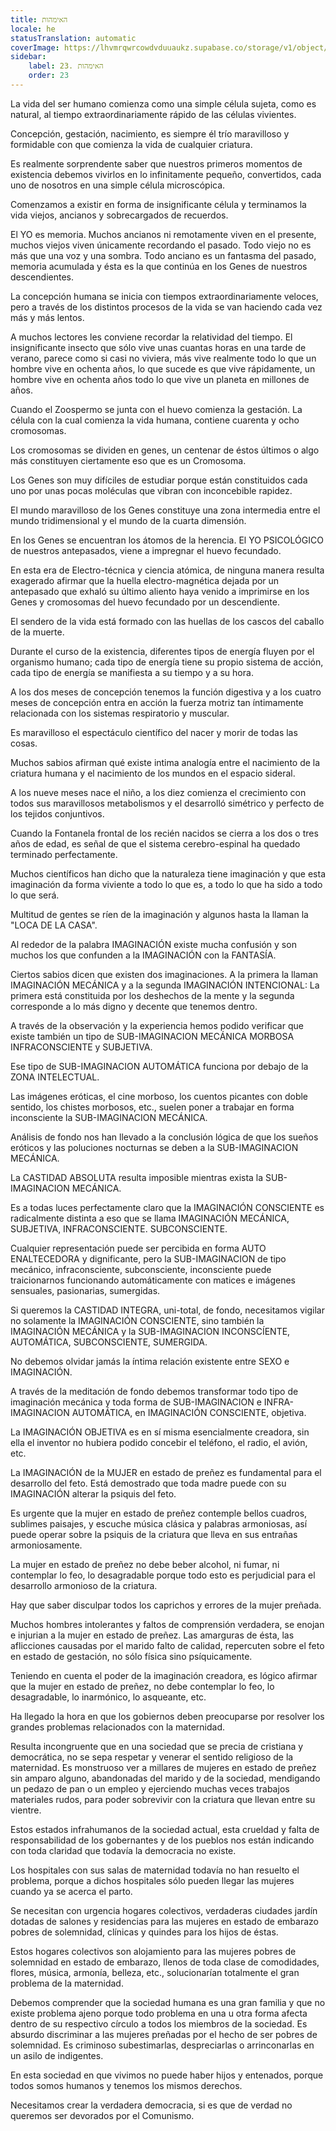 ```yaml
---
title: האימהות
locale: he
statusTranslation: automatic
coverImage: https://lhvmrqwrcowdvduuaukz.supabase.co/storage/v1/object/public/strapi-uploads/small_cover-educacion-fundamental.webp-2d51a7828a2b1309555be27f7e2a61a0.webp
sidebar:
    label: 23. האימהות
    order: 23
---
```

La vida del ser humano comienza como una simple célula sujeta, como es natural, al tiempo extraordinariamente rápido de las células vivientes.

Concepción, gestación, nacimiento, es siempre él trío maravilloso y formidable con que comienza la vida de cualquier criatura.

Es realmente sorprendente saber que nuestros primeros momentos de existencia debemos vivirlos en lo infinitamente pequeño, convertidos, cada uno de nosotros en una simple célula microscópica.

Comenzamos a existir en forma de insignificante célula y terminamos la vida viejos, ancianos y sobrecargados de recuerdos.

El YO es memoria. Muchos ancianos ni remotamente viven en el presente, muchos viejos viven únicamente recordando el pasado. Todo viejo no es más que una voz y una sombra. Todo anciano es un fantasma del pasado, memoria acumulada y ésta es la que continúa en los Genes de nuestros descendientes.

La concepción humana se inicia con tiempos extraordinariamente veloces, pero a través de los distintos procesos de la vida se van haciendo cada vez más y más lentos.

A muchos lectores les conviene recordar la relatividad del tiempo. El insignificante insecto que sólo vive unas cuantas horas en una tarde de verano, parece como si casi no viviera, más vive realmente todo lo que un hombre vive en ochenta años, lo que sucede es que vive rápidamente, un hombre vive en ochenta años todo lo que vive un planeta en millones de años.

Cuando el Zoospermo se junta con el huevo comienza la gestación. La célula con la cual comienza la vida humana, contiene cuarenta y ocho cromosomas.

Los cromosomas se dividen en genes, un centenar de éstos últimos o algo más constituyen ciertamente eso que es un Cromosoma.

Los Genes son muy difíciles de estudiar porque están constituidos cada uno por unas pocas moléculas que vibran con inconcebible rapidez.

El mundo maravilloso de los Genes constituye una zona intermedia entre el mundo tridimensional y el mundo de la cuarta dimensión.

En los Genes se encuentran los átomos de la herencia. El YO PSICOLÓGICO de nuestros antepasados, viene a impregnar el huevo fecundado.

En esta era de Electro-técnica y ciencia atómica, de ninguna manera resulta exagerado afirmar que la huella electro-magnética dejada por un antepasado que exhaló su último aliento haya venido a imprimirse en los Genes y cromosomas del huevo fecundado por un descendiente.

El sendero de la vida está formado con las huellas de los cascos del caballo de la muerte.

Durante el curso de la existencia, diferentes tipos de energía fluyen por el organismo humano; cada tipo de energía tiene su propio sistema de acción, cada tipo de energía se manifiesta a su tiempo y a su hora.

A los dos meses de concepción tenemos la función digestiva y a los cuatro meses de concepción entra en acción la fuerza motriz tan íntimamente relacionada con los sistemas respiratorio y muscular.

Es maravilloso el espectáculo científico del nacer y morir de todas las cosas.

Muchos sabios afirman qué existe intima analogía entre el nacimiento de la criatura humana y el nacimiento de los mundos en el espacio sideral.

A los nueve meses nace el niño, a los diez comienza el crecimiento con todos sus maravillosos metabolismos y el desarrolló simétrico y perfecto de los tejidos conjuntivos.

Cuando la Fontanela frontal de los recién nacidos se cierra a los dos o tres años de edad, es señal de que el sistema cerebro-espinal ha quedado terminado perfectamente.

Muchos científicos han dicho que la naturaleza tiene imaginación y que esta imaginación da forma viviente a todo lo que es, a todo lo que ha sido a todo lo que será.

Multitud de gentes se ríen de la imaginación y algunos hasta la llaman la "LOCA DE LA CASA".

Al rededor de la palabra IMAGINACIÓN existe mucha confusión y son muchos los que confunden a la IMAGINACIÓN con la FANTASÍA.

Ciertos sabios dicen que existen dos imaginaciones. A la primera la llaman IMAGINACIÓN MECÁNICA y a la segunda IMAGINACIÓN INTENCIONAL: La primera está constituida por los deshechos de la mente y la segunda corresponde a lo más digno y decente que tenemos dentro.

A través de la observación y la experiencia hemos podido verificar que existe también un tipo de SUB-IMAGINACION MECÁNICA MORBOSA INFRACONSCIENTE y SUBJETIVA.

Ese tipo de SUB-IMAGINACION AUTOMÁTICA funciona por debajo de la ZONA INTELECTUAL.

Las imágenes eróticas, el cine morboso, los cuentos picantes con doble sentido, los chistes morbosos, etc., suelen poner a trabajar en forma inconsciente la SUB-IMAGINACION MECÁNICA.

Análisis de fondo nos han llevado a la conclusión lógica de que los sueños eróticos y las poluciones nocturnas se deben a la SUB-IMAGINACION MECÁNICA.

La CASTIDAD ABSOLUTA resulta imposible mientras exista la SUB-IMAGINACION MECÁNICA.

Es a todas luces perfectamente claro que la IMAGINACIÓN CONSCIENTE es radicalmente distinta a eso que se llama IMAGINACIÓN MECÁNICA, SUBJETIVA, INFRACONSCIENTE. SUBCONSCIENTE.

Cualquier representación puede ser percibida en forma AUTO ENALTECEDORA y dignificante, pero la SUB-IMAGINACION de tipo mecánico, infraconsciente, subconsciente, inconsciente puede traicionarnos funcionando automáticamente con matices e imágenes sensuales, pasionarias, sumergidas.

Si queremos la CASTIDAD INTEGRA, uni-total, de fondo, necesitamos vigilar no solamente la IMAGINACIÓN CONSCIENTE, sino también la IMAGINACIÓN MECÁNICA y la SUB-IMAGINACION INCONSCÍENTE, AUTOMÁTICA, SUBCONSCIENTE, SUMERGIDA.

No debemos olvidar jamás la íntima relación existente entre SEXO e IMAGINACIÓN.

A través de la meditación de fondo debemos transformar todo tipo de imaginación mecánica y toda forma de SUB-IMAGINACION e INFRA-IMAGINACION AUTOMÁTICA, en IMAGINACIÓN CONSCIENTE, objetiva.

La IMAGINACIÓN OBJETIVA es en sí misma esencialmente creadora, sin ella el inventor no hubiera podido concebir el teléfono, el radio, el avión, etc.

La IMAGINACIÓN de la MUJER en estado de preñez es fundamental para el desarrollo del feto. Está demostrado que toda madre puede con su IMAGINACIÓN alterar la psiquis del feto.

Es urgente que la mujer en estado de preñez contemple bellos cuadros, sublimes paisajes, y escuche música clásica y palabras armoniosas, así puede operar sobre la psiquis de la criatura que lleva en sus entrañas armoniosamente.

La mujer en estado de preñez no debe beber alcohol, ni fumar, ni contemplar lo feo, lo desagradable porque todo esto es perjudicial para el desarrollo armonioso de la criatura.

Hay que saber disculpar todos los caprichos y errores de la mujer preñada.

Muchos hombres intolerantes y faltos de comprensión verdadera, se enojan e injurian a la mujer en estado de preñez. Las amarguras de ésta, las aflicciones causadas por el marido falto de calidad, repercuten sobre el feto en estado de gestación, no sólo física sino psíquicamente.

Teniendo en cuenta el poder de la imaginación creadora, es lógico afirmar que la mujer en estado de preñez, no debe contemplar lo feo, lo desagradable, lo inarmónico, lo asqueante, etc.

Ha llegado la hora en que los gobiernos deben preocuparse por resolver los grandes problemas relacionados con la maternidad.

Resulta incongruente que en una sociedad que se precia de cristiana y democrática, no se sepa respetar y venerar el sentido religioso de la maternidad. Es monstruoso ver a millares de mujeres en estado de preñez sin amparo alguno, abandonadas del marido y de la sociedad, mendigando un pedazo de pan o un empleo y ejerciendo muchas veces trabajos materiales rudos, para poder sobrevivir con la criatura que llevan entre su vientre.

Estos estados infrahumanos de la sociedad actual, esta crueldad y falta de responsabilidad de los gobernantes y de los pueblos nos están indicando con toda claridad que todavía la democracia no existe.

Los hospitales con sus salas de maternidad todavía no han resuelto el problema, porque a dichos hospitales sólo pueden llegar las mujeres cuando ya se acerca el parto.

Se necesitan con urgencia hogares colectivos, verdaderas ciudades jardín dotadas de salones y residencias para las mujeres en estado de embarazo pobres de solemnidad, clínicas y quindes para los hijos de éstas.

Estos hogares colectivos son alojamiento para las mujeres pobres de solemnidad en estado de embarazo, llenos de toda clase de comodidades, flores, música, armonía, belleza, etc., solucionarían totalmente el gran problema de la maternidad.

Debemos comprender que la sociedad humana es una gran familia y que no existe problema ajeno porque todo problema en una u otra forma afecta dentro de su respectivo círculo a todos los miembros de la sociedad. Es absurdo discriminar a las mujeres preñadas por el hecho de ser pobres de solemnidad. Es criminoso subestimarlas, despreciarlas o arrinconarlas en un asilo de indigentes.

En esta sociedad en que vivimos no puede haber hijos y entenados, porque todos somos humanos y tenemos los mismos derechos.

Necesitamos crear la verdadera democracia, si es que de verdad no queremos ser devorados por el Comunismo.
